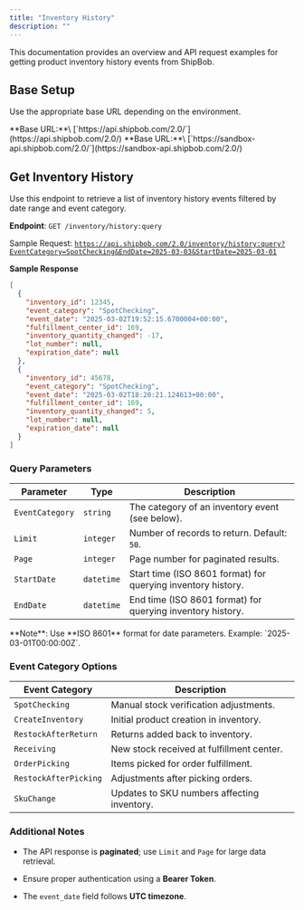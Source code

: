 ```yaml
---
title: "Inventory History"
description: ""
---
```


This documentation provides an overview and API request examples for getting product inventory history events from ShipBob.

## Base Setup

Use the appropriate base URL depending on the environment.

<Tabs>
  <Tab title="Production">
    **Base URL:**\
    [`https://api.shipbob.com/2.0/`](https://api.shipbob.com/2.0/)
  </Tab>

  <Tab title="Sandbox">
    **Base URL:**\
    [`https://sandbox-api.shipbob.com/2.0/`](https://sandbox-api.shipbob.com/2.0/)
  </Tab>
</Tabs>

## Get Inventory History

<Tip>
  Use this endpoint to retrieve a list of inventory history events filtered by date range and event category.
</Tip>

**Endpoint**: `GET /inventory/history:query`

Sample Request: [`https://api.shipbob.com/2.0/inventory/history:query?EventCategory=SpotChecking&EndDate=2025-03-03&StartDate=2025-03-01`](https://api.shipbob.com/2.0/inventory/history:query?EventCategory=SpotChecking\&EndDate=2025-03-03\&StartDate=2025-03-01)

**Sample Response**

```json
[
  {
    "inventory_id": 12345,
    "event_category": "SpotChecking",
    "event_date": "2025-03-02T19:52:15.6700004+00:00",
    "fulfillment_center_id": 169,
    "inventory_quantity_changed": -17,
    "lot_number": null,
    "expiration_date": null
  },
  {
    "inventory_id": 45678,
    "event_category": "SpotChecking",
    "event_date": "2025-03-02T18:20:21.124613+00:00",
    "fulfillment_center_id": 169,
    "inventory_quantity_changed": 5,
    "lot_number": null,
    "expiration_date": null
  }
]
```

### **Query Parameters**

| Parameter       | Type       | Description                                                  |
| --------------- | ---------- | ------------------------------------------------------------ |
| `EventCategory` | `string`   | The category of an inventory event (see below).              |
| `Limit`         | `integer`  | Number of records to return. Default: `50`.                  |
| `Page`          | `integer`  | Page number for paginated results.                           |
| `StartDate`     | `datetime` | Start time (ISO 8601 format) for querying inventory history. |
| `EndDate`       | `datetime` | End time (ISO 8601 format) for querying inventory history.   |

<Note>
  **Note**: Use **ISO 8601** format for date parameters. Example: `2025-03-01T00:00:00Z`.
</Note>

### **Event Category Options**

| Event Category        | Description                                 |
| --------------------- | ------------------------------------------- |
| `SpotChecking`        | Manual stock verification adjustments.      |
| `CreateInventory`     | Initial product creation in inventory.      |
| `RestockAfterReturn`  | Returns added back to inventory.            |
| `Receiving`           | New stock received at fulfillment center.   |
| `OrderPicking`        | Items picked for order fulfillment.         |
| `RestockAfterPicking` | Adjustments after picking orders.           |
| `SkuChange`           | Updates to SKU numbers affecting inventory. |

### Additional Notes

* The API response is **paginated**; use `Limit` and `Page` for large data retrieval.

* Ensure proper authentication using a **Bearer Token**.

* The `event_date` field follows **UTC timezone**.
